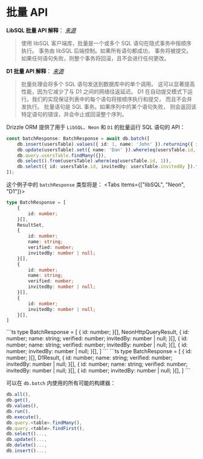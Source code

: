 
# 批量 API

**LibSQL 批量 API 解释**：
_[来源](https://docs.turso.tech/sdk/ts/reference#batch-transactions)_

> 使用 libSQL 客户端库，批量是一个或多个 SQL 语句在隐式事务中按顺序执行。 
事务由 libSQL 后端控制。如果所有语句都成功， 
事务将被提交。如果任何语句失败，则整个事务将回滚，且不会进行任何更改。

**D1 批量 API 解释**：
_[来源](https://developers.cloudflare.com/d1/worker-api/d1-database/#batch)_

> 批量处理会将多个 SQL 语句发送到数据库中的单个调用。 
这可以显著提高性能，因为它减少了与 D1 之间的网络往返延迟。 
D1 在自动提交模式下运行。我们的实现保证列表中的每个语句将按顺序执行和提交，
而且不会并发执行。
批量语句是 SQL 事务。如果序列中的某个语句失败， 
则会返回该特定语句的错误，并会中止或回滚整个序列。

Drizzle ORM 提供了用于 `LibSQL`、`Neon` 和 `D1` 的批量运行 SQL 语句的 API：
```ts
const batchResponse: BatchResponse = await db.batch([
	db.insert(usersTable).values({ id: 1, name: 'John' }).returning({ id: usersTable.id }),
	db.update(usersTable).set({ name: 'Dan' }).where(eq(usersTable.id, 1)),
	db.query.usersTable.findMany({}),
	db.select().from(usersTable).where(eq(usersTable.id, 1)),
	db.select({ id: usersTable.id, invitedBy: usersTable.invitedBy }).from(usersTable),
]);
```
这个例子中的 `batchResponse` 类型将是：
<Tabs items={["libSQL", "Neon", "D1"]}>
<Tab>
```ts
type BatchResponse = [
	{
		id: number;
	}[],
	ResultSet,
	{
		id: number;
		name: string;
		verified: number;
		invitedBy: number | null;
	}[],
	{
		id: number;
		name: string;
		verified: number;
		invitedBy: number | null;
	}[],
	{
		id: number;
		invitedBy: number | null;
	}[],
]
```
</Tab>
<Tab>
```ts
type BatchResponse = [
	{
		id: number;
	}[],
	NeonHttpQueryResult,
	{
		id: number;
		name: string;
		verified: number;
		invitedBy: number | null;
	}[],
	{
		id: number;
		name: string;
		verified: number;
		invitedBy: number | null;
	}[],
	{
		id: number;
		invitedBy: number | null;
	}[],
]
```
</Tab>
<Tab>
```ts
type BatchResponse = [
  {
    id: number;
  }[],
  D1Result,
  {
    id: number;
    name: string;
    verified: number;
    invitedBy: number | null;
  }[],
  {
    id: number;
    name: string;
    verified: number;
    invitedBy: number | null;
  }[],
  {
    id: number;
    invitedBy: number | null;
  }[],
]
```
</Tab>
</Tabs>

可以在 `db.batch` 内使用的所有可能的构建器：
```ts
db.all(),
db.get(),
db.values(),
db.run(),
db.execute(),
db.query.<table>.findMany(),
db.query.<table>.findFirst(),
db.select()...,
db.update()...,
db.delete()...,
db.insert()...,
```
